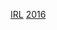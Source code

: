 {{National squad
| name      = 2016年歐洲國家盃愛爾蘭參賽名單
| bg        = #009A49
| fg        = white
| bordercolor = #FF883E
| country   = 愛爾蘭
 | comp link   = 2016年歐洲足球錦標賽
 | comp        = 2016年-{zh-hans:欧洲足球锦标赛;zh-hk:歐洲國家盃;zh-tw:歐洲足球錦標賽;}-
| p1        = [[基兰·韦斯特伍德|-{zh-hans:韦斯特伍德; zh-hk:韋斯活特;}-]] 
| p2        = [[谢默斯·科尔曼|-{zh-hans:科尔曼;zh-hk:高文;zh-tw:科爾曼;}-]] 
| p3        = [[基亚伦·克拉克|-{zh-hans:克拉克; zh-hk:奇勒;}-]] 
| p4        = [[約翰·奧沙|-{zh-hans:奥谢;zh-hk:奧沙;zh-tw:奧謝;}-]] 
| p5        = [[理察·基奧治|-{zh-hans:科格; zh-hk:基奧治;}-]] 
| p6        = [[格伦·惠兰|-{zh-hans:惠兰; zh-hk:韋倫;}-]]
| p7        = [[埃登·麦克格迪|-{zh-hans:麦克格迪; zh-hk:麥基迪;}-]] 
| p8        = [[詹姆斯·麦卡锡|-{zh-hans:麦卡锡;zh-hk:麥卡菲;zh-tw:麥卡錫;}-]] 
| p9        = [[谢恩·朗|-{zh-hans:朗; zh-hk:朗治;}-]] 
| p10       = [[罗比·基恩|羅比·-{zh-hans:基恩;zh-hk:堅尼;zh-tw:基恩;}-]] [[File:Captain sports.svg|10px|link=隊長 (足球)|alt=队长]]
| p11       = [[詹姆斯·麦克林|-{zh-hans:麦克林; zh-hk:麥堅恩;}-]]
| p12       = [[謝恩·達菲|-{zh-hans:多菲;zh-hk:杜菲;zh-tw:達菲;}-]]
| p13       = [[傑夫·亨德里克|-{zh-hans:亨德里克; zh-hk:軒迪克}-]] 
| p14       = [[莊拿芬·禾達斯|-{zh-hans:沃特斯;zh-hk:禾達斯;zh-tw:沃特斯;}-]] 
| p15       = [[施路斯·基士堤|基士堤]] 
| p16       = [[沙伊·吉文|-{zh-hans:吉文; zh-hant:基雲;}-]] 
| p17       = [[史堤芬·禾特|-{zh-hans:瓦德;zh-hk:禾特;}-]] 
| p18       = [[大衛·美拿|美拿]]
| p19       = [[罗比·布拉迪|-{zh-hans:布拉迪; zh-hk:巴拉迪;}-]] 
| p20       = [[韦斯·荷拉汉|荷拉漢]] 
| p21       = [[戴利·梅菲|-{zh-hans:默菲; zh-hk:梅菲;}-]] 
| p22       = [[史堤芬·昆尼|昆尼]] 
| p23       = [[达伦·兰多夫|-{zh-hans:兰多夫; zh-hk:蘭杜夫;}-]]
| coach     = [[馬田·奧尼爾|奧尼爾]]
}}<noinclude>
[[Category:2016年欧洲足球锦标赛参赛名单模板|IRL]]
[[Category:愛爾蘭國家足球隊模板|2016]]
</noinclude>